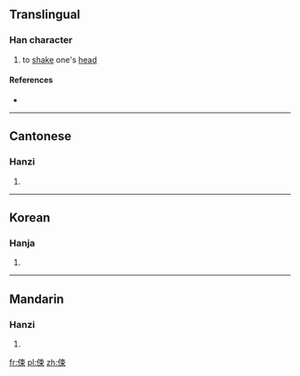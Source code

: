 ==Translingual==

===Han character===
{{Han char|rn=9|rad=人|as=07|sn=9|four=|canj=人木中 (ODL)|ids=⿰[[亻]][[束]]}}

# to [[shake]] one's [[head]]

====References====
* {{Han ref|kx=0104.120|hdz=10157.040|uh=345B|ud=13403}}

----

==Cantonese==

===Hanzi===
{{yue-hanzi|jyut=|y=chuk1}}

# {{defn|lang=yue|sort=人07}}
----

==Korean==

===Hanja===
{{ko-hanja|hangeul=속|rv=sok|mr=sok|y=sok}}

# {{defn|lang=ko|sort=人07}}

----

==Mandarin==

===Hanzi===
{{cmn-hanzi|pin=[[sù]] ([[su4]])|wg=su<sup>4</sup>}}

# {{defn|lang=cmn|sort=人07}}

[[fr:㑛]]
[[pl:㑛]]
[[zh:㑛]]